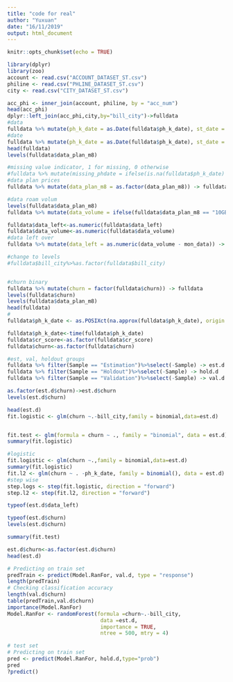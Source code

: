```yaml
---
title: "code for real"
author: "Yuxuan"
date: "16/11/2019"
output: html_document
---
```


```r
knitr::opts_chunk$set(echo = TRUE)
```

```r
library(dplyr)
library(zoo)
account <- read.csv("ACCOUNT_DATASET_ST.csv")
philine <- read.csv("PHLINE_DATASET_ST.csv")
city <- read.csv("CITY_DATASET_ST.csv")

acc_phi <- inner_join(account, philine, by = "acc_num")
head(acc_phi)
dplyr::left_join(acc_phi,city,by="bill_city")->fulldata
#data
fulldata %>% mutate(ph_k_date = as.Date(fulldata$ph_k_date), st_date = as.Date(fulldata$st_date)) -> fulldata
#date
fulldata %>% mutate(ph_k_date = as.Date(fulldata$ph_k_date), st_date = as.Date(fulldata$st_date)) -> fulldata
head(fulldata)
levels(fulldata$data_plan_m8)

#missing value indicator, 1 for missing, 0 otherwise
#fulldata %>% mutate(missing_phdate = ifelse(is.na(fulldata$ph_k_date) == 1, 1, 0)) -> fulldata
#data plan prices
fulldata %>% mutate(data_plan_m8 = as.factor(data_plan_m8)) -> fulldata

#data roam volum
levels(fulldata$data_plan_m8)
fulldata %>% mutate(data_volume = ifelse(fulldata$data_plan_m8 == "10GB($65)", 10, 15)) %>% mutate(data_volume = ifelse(fulldata$data_plan_m8 == "15GB($80)", 15, 25)) %>% mutate(data_volume = as.numeric(data_volume))-> fulldata

fulldata$data_left<-as.numeric(fulldata$data_left)
fulldata$data_volume<-as.numeric(fulldata$data_volume)
#data left over
fulldata %>% mutate(data_left = as.numeric(data_volume - mon_data)) -> fulldata

#change to levels
#fulldata$bill_city%>%as.factor(fulldata$bill_city)


#churn binary
fulldata %>% mutate(churn = factor(fulldata$churn)) -> fulldata
levels(fulldata$churn)
levels(fulldata$data_plan_m8)
head(fulldata)
#
fulldata$ph_k_date <- as.POSIXct(na.approx(fulldata$ph_k_date), origin = "2014-7-28")


```

```r
fulldata$ph_k_date<-time(fulldata$ph_k_date)
fulldata$cr_score<-as.factor(fulldata$cr_score)
fulldata$churn<-as.factor(fulldata$churn)
```


```r
#est, val, holdout groups
fulldata %>% filter(Sample == "Estimation")%>%select(-Sample) -> est.d
fulldata %>% filter(Sample == "Holdout")%>%select(-Sample) -> hold.d
fulldata %>% filter(Sample == "Validation")%>%select(-Sample) -> val.d
```


```r
as.factor(est.d$churn)->est.d$churn
levels(est.d$churn) 

head(est.d)
fit.logistic <- glm(churn ~.-bill_city,family = binomial,data=est.d)


fit.test <- glm(formula = churn ~ ., family = "binomial", data = est.d)
summary(fit.logistic)

#logistic
fit.logistic <- glm(churn ~.,family = binomial,data=est.d)
summary(fit.logistic)
fit.l2 <- glm(churn ~ . -ph_k_date, family = binomial(), data = est.d)
#step wise
step.logs <- step(fit.logistic, direction = "forward")
step.l2 <- step(fit.l2, direction = "forward")

typeof(est.d$data_left)

typeof(est.d$churn)
levels(est.d$churn)

summary(fit.test)

```


```r
est.d$churn<-as.factor(est.d$churn)
head(est.d)

# Predicting on train set
predTrain <- predict(Model.RanFor, val.d, type = "response")
length(predTrain)
# Checking classification accuracy
length(val.d$churn)
table(predTrain,val.d$churn)  
importance(Model.RanFor) 
Model.RanFor <- randomForest(formula =churn~.-bill_city,
                              data =est.d,
                              importance = TRUE,
                              ntree = 500, mtry = 4)

# test set
# Predicting on train set
pred <- predict(Model.RanFor, hold.d,type="prob")
pred
?predict()

```
